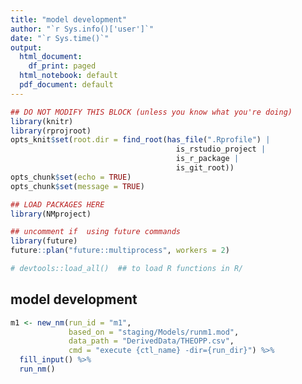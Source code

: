 ```yaml
---
title: "model development"
author: "`r Sys.info()['user']`"
date: "`r Sys.time()`"
output:
  html_document:
    df_print: paged
  html_notebook: default
  pdf_document: default
---
```


<!-- Instructions: -->
<!--  1. Run this as a notebook -->
<!--  2. make sure you already have data in DerivedData directory -->
<!--  3. Use the code_library() to import code -->
<!--  4. Adapt code below to create a control file suitable for your problem -->
<!--  5. Use the RStudio 'Addins' to help you -->
<!--  6. There are R markdown templates to help you get started with diagnostics -->
<!--  7. Write your thoughts and decision making in the document as you go -->
<!--  8. Keep the script self contained - any R objects your need in other scripts, save them with saveRDS() and use readRDS() to load them in other scripts -->
<!--  9. Rerun chunks whenever you need to restart R and periodically to ensure the reproducibility chain is unbroken -->
<!--  10. after running everything check everything is update with "run all" and then knit the document to have a record of your model development log -->


```r
## DO NOT MODIFY THIS BLOCK (unless you know what you're doing)
library(knitr)
library(rprojroot)
opts_knit$set(root.dir = find_root(has_file(".Rprofile") | 
                                     is_rstudio_project | 
                                     is_r_package | 
                                     is_git_root))
opts_chunk$set(echo = TRUE)
opts_chunk$set(message = TRUE)
```

```r
## LOAD PACKAGES HERE
library(NMproject)

## uncomment if  using future commands
library(future)
future::plan("future::multiprocess", workers = 2)

# devtools::load_all()  ## to load R functions in R/
```

## model development

```r

m1 <- new_nm(run_id = "m1",
             based_on = "staging/Models/runm1.mod",
             data_path = "DerivedData/THEOPP.csv",
             cmd = "execute {ctl_name} -dir={run_dir}") %>%
  fill_input() %>%
  run_nm()
  
```



